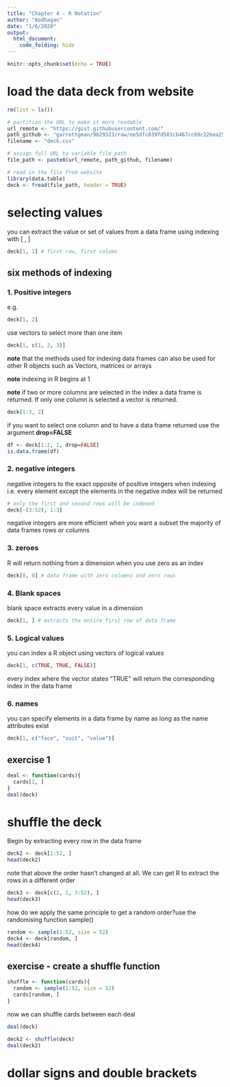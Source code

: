 ```yaml
---
title: "Chapter 4 - R Notation"
author: "Aodhagan"
date: "1/6/2020"
output:
  html_document:
    code_folding: hide
---
```


```r
knitr::opts_chunk$set(echo = TRUE)
```
# load the data deck from website
```r
rm(list = ls())

# partition the URL to make it more readable
url_remote <- "https://gist.githubusercontent.com/"
path_github <- "garrettgman/9629323/raw/ee5dfc039fd581cb467cc69c226ea2524913c3d8/"
filename <- "deck.csv"

# assign full URL to variable file_path
file_path <- paste0(url_remote, path_github, filename)

# read in the file from website
library(data.table)
deck <- fread(file_path, header = TRUE)
```

# selecting values
you can extract the value or set of values from a data frame using indexing with [ , ]
```r
deck[1, 1] # first row, first column
```

## six methods of indexing
### 1. Positive integers
e.g.
```r
deck[1, 2]
```
use vectors to select more than one item
```r
deck[1, c(1, 2, 3)]
```
**note** that the methods used for indexing data frames can also be used for other R objects such as Vectors, matrices or arrays

**note** indexing in R begins at 1

**note** if two or more columns are selected in the index a data frame is returned. 
If only one column is selected a vector is returned.
```r
deck[1:3, 2]
```
if you want to select one column and to have a data frame returned use the argument **drop=FALSE**
```r
df <- deck[1:2, 1, drop=FALSE]
is.data.frame(df)
```


### 2. negative integers
negative integers to the exact opposite of positive integers when indexing i.e. every element except the elements in the negative index will be returned
```r
# only the first and second rows will be indexed
deck[-(3:52), 1:3]
```
negative integers are more efficient when you want a subset the majority of data frames rows or columns

### 3. zeroes
R will return nothing from a dimension when you use zero as an index
```r
deck[0, 0] # data frame with zero columns and zero rows
```

### 4. Blank spaces
blank space extracts every value in a dimension
```r
deck[1, ] # extracts the entire first row of data frame
```

### 5. Logical values
you can index a R object using vectors of logical values
```r
deck[1, c(TRUE, TRUE, FALSE)]
```
every index where the vector states "TRUE" will return the corresponding index in the data frame

### 6. names
you can specify elements in a data frame by name as long as the name attributes exist 
```r
deck[1, c("face", "suit", "value")]
```

## exercise 1
```r
deal <- function(cards){
  cards[1, ]
}
deal(deck)
```

# shuffle the deck
Begin by extracting every row in the data frame
```r
deck2 <- deck[1:52, ]
head(deck2)
```
note that above the order hasn't changed at all. We can get R to extract the rows in a different order
```r
deck3 <- deck[c(2, 1, 3:52), ]
head(deck3)
```
how do we apply the same principle to get a random order?use the randomising function sample()
```r
random <- sample(1:52, size = 52)
deck4 <- deck[random, ]
head(deck4)
```
## exercise - create a shuffle function
```r
shuffle <- function(cards){
  random <- sample(1:52, size = 52)
  cards[random, ]
}
```
now we can shuffle cards between each deal
```r
deal(deck)

deck2 <- shuffle(deck)
deal(deck2)
```


# dollar signs and double brackets







